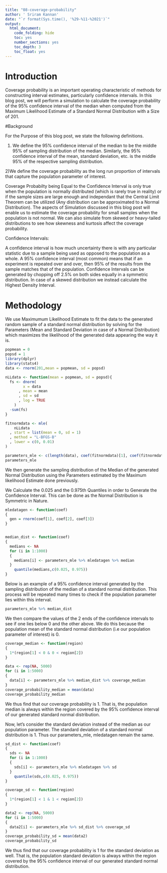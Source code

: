 ```yaml
---
title: "08-coverage-probability"
author: ' Sriram Kannan'
date: "`r format(Sys.time(), '%29-%11-%2021')`"
output:
  html_document:
    code_folding: hide
    toc: yes
    number_sections: yes
    toc_depth: 3
    toc_float: yes
---
```


# Introduction
Coverage probability is an important operating characteristic of methods for constructing interval estimates, particularly confidence intervals. In this blog post, we will perform a simulation to calculate the coverage probability of the 95% confidence interval of the median when computed from the Maximum Likelihood Estimate of a Standard Normal Distribution with a Size of 201. 

#Background

For the Purpose of this blog post, we state the following definitions.

1) We define the 95% confidence interval of the median to be the middle 95% of sampling distribution of the median. Similarly, the 95% confidence interval of the mean, standard deviation, etc. is the middle 95% of the respective sampling distribution.

2)We define the coverage probability as the long run proportion of intervals that capture the population parameter of interest. 

Coverage Probabilty being Equal to the Confidence Interval is only true when the population is normally distributed (which is rarely true in reality) or if the sample sizes are large enough and independant that the Central Limit Theorem can be utilized (Any distribution can be approximated to a Normal Distribution). The aspects of Simulation discussed in this blog post will enable us to estimate the coverage probability for small samples when the population is not normal. We can also simulate from skewed or heavy-tailed distributions to see how skewness and kurtosis affect the coverage probability.

Confidence Intervals: 

A confidence interval is how much uncertainty there is with any particular statistic due to a sample being used as opposed to the population as a whole. A 95% confidence interval (most common) means that if an experiment is repeated over and over, then 95% of the results from the sample matches that of the population. Confidence Intervals can be generated by chopping off 2.5% on both sides equally in a symmetric distribution. In case of a skewed distribution we instead calculate the Highest Density Interval. 

# Methodology

We use Maximumum Likelihood Estimate to fit the data to the generated random sample of a standard normal distribution by solving for the Parameters (Mean and Standard Deviation in case of a Normal Distribution) which maximizes the likelihood of the generated data appearing the way it is.

```r
popmean = 0
popsd = 1
library(dplyr)
library(stats4)
data <- rnorm(201,mean = popmean, sd = popsd)
```

```r
nLLdata <- function(mean = popmean, sd = popsd){
  fs <- dnorm(
        x = data
      , mean = mean
      , sd = sd
      , log = TRUE
    ) 
  -sum(fs)
}

fitnormdata <- mle(
    nLLdata
  , start = list(mean = 0, sd = 1)
  , method = "L-BFGS-B"
  , lower = c(0, 0.01)
)

parameters_mle <- c(length(data), coef(fitnormdata)[1], coef(fitnormdata)[2])
parameters_mle

```
We then generate the sampling distribution of the Median of the generated Normal Distribution using the Parameters estimated by the Maximum likelihood Estimate done previously. 

We Calculate the 0.025 and the 0.975th Quantiles in order to Generate the Confidence Interval. This can be done as the Normal Distribution is Symmetric in Nature. 
```r
mledatagen <- function(coef)
{
  gen = rnorm(coef[1], coef[2], coef[3])
}


median_dist <- function(coef)
{
  medians <- NA
  for (i in 1:1000)
  {
    medians[i] <- parameters_mle %>% mledatagen %>% median
  }
    quantile(medians,c(0.025, 0.975))
}
```

Below is an example of a 95% confidence interval generated by the sampling distribution of the median of a standard normal distribution. This process will be repeated many times to check if the population parameter lies within this interval. 
```r
parameters_mle %>% median_dist

```
We then compare the values of the 2 ends of the confidence intervals to see if one lies below 0 and the other above. We do this because the population mean of the standard normal distribution (i.e our population parameter of interest) is 0. 
```r
coverage_median <- function(region)
{
  1*(region[1] < 0 & 0 < region[2])
}
```

```r
data <- rep(NA, 5000)
for (i in 1:5000)
{
  data[i] <- parameters_mle %>% median_dist %>% coverage_median
}
coverage_probability_median = mean(data)
coverage_probability_median

```
We thus find that our coverage probability is 1. That is, the population median is always within the region covered by the 95% confidence interval of our generated standard normal distribution. 

Now, let's consider the standard deviation instead of the median as our population parameter. The standard deviation of a standard normal distribution is 1. Thus our parameters_mle, mledatagen remain the same. 

```r
sd_dist <- function(coef)
{
  sds <- NA
  for (i in 1:1000)
  {
    sds[i] <- parameters_mle %>% mledatagen %>% sd
  }
    quantile(sds,c(0.025, 0.975))
}
```

```r
coverage_sd <- function(region)
{
  1*(region[1] < 1 & 1 < region[2])
}
```

```r
data2 <- rep(NA, 5000)
for (i in 1:5000)
{
  data2[i] <- parameters_mle %>% sd_dist %>% coverage_sd
}
coverage_probability_sd = mean(data2)
coverage_probability_sd
```
We thus find that our coverage probability is 1 for the standard deviation as well. That is, the population standard deviation is always within the region covered by the 95% confidence interval of our generated standard normal distribution.




